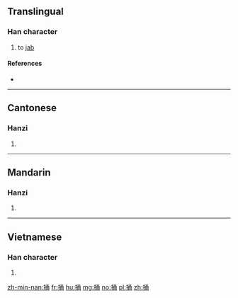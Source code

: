 ==Translingual==

===Han character===
{{Han char|rn=64|rad=手|as=07|sn=10|four=57027|canj=QNIB|ids=⿰扌甬}}

# to [[jab]]

====References====
* {{Han ref|kx=0433.060|dkj=12130|dj=0782.180|hdz=31888.040|uh=6345|ud=25413|bh=D1B6|bd=53686}}

----

==Cantonese==

===Hanzi===
{{yue-hanzi|jyut=[[tong2]], [[tung2]]|y=tong2, tung2}}

# {{defn|lang=yue|sort=手07}}

----

==Mandarin==

===Hanzi===
{{cmn-hanzi|pin=[[tǒng]] ([[tong3]]), [[luō]] ([[luo1]]), [[lǚ]] ([[lü3]])|wg=t'ung<sup>3</sup>, lo<sup>1</sup>, lü<sup>3</sup>}}

# {{defn|lang=cmn|sort=手07}}

----

==Vietnamese==

===Han character===
{{vi-readings|rs=手07|hanviet=thòng}}

# {{defn|lang=vi|sort=手07}}

[[zh-min-nan:捅]]
[[fr:捅]]
[[hu:捅]]
[[mg:捅]]
[[no:捅]]
[[pl:捅]]
[[zh:捅]]